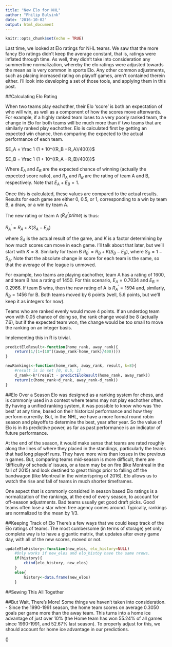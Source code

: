 ```yaml
---
title: "New Elo for NHL"
author: "Philip Bulsink"
date: '2016-10-02'
output: html_document
---
```


```r
knitr::opts_chunk$set(echo = TRUE)
```

Last time, we looked at Elo ratings for NHL teams. We saw that the more fancy Elo ratings didn't keep the average constant, that is, ratings were inflated through time. As well, they didn't take into consideration any summertime normalization, whereby the elo ratings were adjusted towards the mean as is very common in sports Elo. Any other common adjustments, such as placing increased rating on playoff games, aren't contained therein either. I'll look into developing a set of those tools, and applying them in this post. 

##Calculating Elo Rating

When two teams play eachother, their Elo 'score' is both an expectation of who will win, as well as a component of how the scores move afterwards. For example, if a highly ranked team loses to a very poorly ranked team, the change in Elo for both teams will be much more than if two teams that are similarly ranked play eachother. 
Elo is calculated first by getting an expected win chance, then comparing the expected to the actual performance of each team.

$E_A = \frac 1 {1 + 10^{(R_B - R_A)/400}}$

$E_B = \frac 1 {1 + 10^{(R_A - R_B)/400}}$

Where $E_A$ and $E_B$ are the expected chance of winning (actually the expected score ratio), and $R_A$ and $R_B$ are the rating of team A and B, respectively. Note that $E_A + E_B = 1$. 

Once this is calculated, these values are compared to the actual results. Results for each game are either 0, 0.5, or 1, corresponding to a win by team B, a draw, or a win by team A.

The new rating or team A ($R_A^/prime$) is thus:

$R_A^\prime = R_A + K(S_A - E_A)$

where $S_A$ is the actual result of the game, and $K$ is a factor determining by how much scores can move in each game. I'll talk about that later, but we'll start with $K = 8$. Similarly for team B $R_B^\prime = R_B + K(S_B - E_B)$, where $S_B = 1 - S_A$. Note that the absolute change in score for each team is the same, so that the average of the league is unmoved.

For example, two teams are playing eachother, team A has a rating of 1600, and team B has a rating of 1450. For this scenario, $E_A = 0.7034$ and $E_B = 0.2966$. If team B wins, then the new rating of A is $R_A^\prime = 1594$ and, similarly, $R_B=1456$ for B. Both teams moved by 6 points (well, 5.6 points, but we'll keep it as integers for now).

Teams who are ranked evenly would move 4 points. If an underdog team won with 0.05 chance of doing so, the rank change would be 8 (actually 7.6), but if the expected team won, the change would be too small to move the ranking on an integer basis.

Implementing this in R is trivial.

```r
predictEloResult<-function(home_rank, away_rank){
    return(1/(1+(10^((away_rank-home_rank)/400))))
}

newRankings<-function(home_rank, away_rank, result, k=8){
    #result is in set [0, 0.5, 1]
    d_rank<-k*(result - predictEloResult(home_rank, away_rank))
    return(c(home_rank+d_rank, away_rank-d_rank))
}
```

##Elo Over a Season
Elo was designed as a ranking system for chess, and is commonly used in a context where teams may not play eachother often. By having a unified ranking system, it was possible to know who was 'the best' at any time, based on their historical performance and how they perform currently. But, in the NHL, we have a more formal round robin season and playoffs to determine the best, year after year. So the value of Elo is in its predictive power, as far as past performance is an indicator of future performance. 

At the end of the season, it would make sense that teams are rated roughly along the lines of where they placed in the standings, particularly the teams that had long playoff runs. They have more wins than losses in the previous n games. But, comparing teams mid-season is more difficult, there are 'difficulty of schedule' issues, or a team may be on fire (like Montreal in the fall of 2015) and look destined to great things prior to falling off the bandwagon (like Montreal in the winter/spring of 2016). Elo allows us to watch the rise and fall of teams in much shorter timeframes. 

One aspect that is commonly considred in season based Elo ratings is a normalization of the rankings, at the end of every season, to account for off-season adjustments. Bad teams usually get good draft picks. Good teams often lose a star when free agency comes around. Typically, rankings are normalized to the mean by 1/3. 

##Keeping Track of Elo
There's a few ways that we could keep track of the Elo ratings of teams. The most cumbersome (in terms of storage) yet only complete way is to have a gigantic matrix, that updates after every game day, with all of the new scores, moved or not. 

```r
updateEloHistory<-function(new_elos, elo_history=NULL)
    #Only works if new_elos and elo_histoy have the same nrows. 
    if(history){
        cbind(elo_history, new_elos)
    }
    else{
        history<-data.frame(new_elos)
    }
```

##Sewing This All Together

##But Wait, There's More!
Some things we haven't taken into consideration. 
- Since the 1990-1991 season, the home team scores on average 0.3050 goals per game more than the away team. This turns into a home ice advantage of just over 10% (the Home team has won 55.24% of all games since 1990-1991, and 52.67% last season). To properly adjust for this, we should account for home ice advantage in our predictions. 

()
